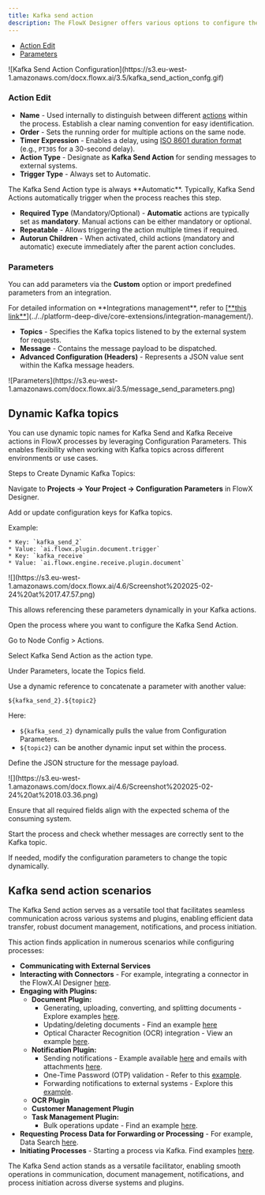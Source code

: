 ```yaml
---
title: Kafka send action
description: The FlowX Designer offers various options to configure the Kafka Send Action through the Actions tab at the node level.
---
```


- [Action Edit](#action-edit)
- [Parameters](#parameters)

<Frame>
![Kafka Send Action Configuration](https://s3.eu-west-1.amazonaws.com/docx.flowx.ai/3.5/kafka_send_action_confg.gif)
</Frame>

### Action Edit

- **Name** - Used internally to distinguish between different [actions](../actions/actions) within the process. Establish a clear naming convention for easy identification.
- **Order** - Sets the running order for multiple actions on the same node.
- **Timer Expression** - Enables a delay, using [ISO 8601 duration format](../node/timer-events/timer-expressions#iso-8601) (e.g., `PT30S` for a 30-second delay).
- **Action Type** - Designate as **Kafka Send Action** for sending messages to external systems.
- **Trigger Type** - Always set to Automatic.

<Info>
The Kafka Send Action type is always **Automatic**. Typically, Kafka Send Actions automatically trigger when the process reaches this step.
</Info>

- **Required Type** (Mandatory/Optional) - **Automatic** actions are typically set as **mandatory**. Manual actions can be either mandatory or optional.
- **Repeatable** - Allows triggering the action multiple times if required.
- **Autorun Children** - When activated, child actions (mandatory and automatic) execute immediately after the parent action concludes.

### Parameters

You can add parameters via the **Custom** option or import predefined parameters from an integration.

<Info>
For detailed information on **Integrations management**, refer to [<u>**this link**</u>](../../platform-deep-dive/core-extensions/integration-management/).
</Info>

- **Topics** - Specifies the Kafka topics listened to by the external system for requests.
- **Message** - Contains the message payload to be dispatched.
- **Advanced Configuration (Headers)** - Represents a JSON value sent within the Kafka message headers.

<Frame>
![Parameters](https://s3.eu-west-1.amazonaws.com/docx.flowx.ai/3.5/message_send_parameters.png)
</Frame>


## Dynamic Kafka topics

You can use dynamic topic names for Kafka Send and Kafka Receive actions in FlowX processes by leveraging Configuration Parameters. This enables flexibility when working with Kafka topics across different environments or use cases.

Steps to Create Dynamic Kafka Topics:

<Steps>
<Step title="Define Configuration Parameters for Kafka Topics">

Navigate to **Projects → Your Project → Configuration Parameters** in FlowX Designer.

Add or update configuration keys for Kafka topics.

Example:

    * Key: `kafka_send_2`
    * Value: `ai.flowx.plugin.document.trigger`
    * Key: `kafka_receive`
    * Value: `ai.flowx.engine.receive.plugin.document`

<Frame>
![](https://s3.eu-west-1.amazonaws.com/docx.flowx.ai/4.6/Screenshot%202025-02-24%20at%2017.47.57.png)
</Frame>


This allows referencing these parameters dynamically in your Kafka actions.
</Step>

<Step title="Use Configuration Parameters in Kafka Send Action">

Open the process where you want to configure the Kafka Send Action.

Go to Node Config > Actions.

Select Kafka Send Action as the action type.

Under Parameters, locate the Topics field.

Use a dynamic reference to concatenate a parameter with another value:

`${kafka_send_2}.${topic2}`

Here:

* `${kafka_send_2}` dynamically pulls the value from Configuration Parameters.
* `${topic2}` can be another dynamic input set within the process.
</Step>

<Step title="Configure the Kafka Message Payload">

Define the JSON structure for the message payload.


<Frame>
![](https://s3.eu-west-1.amazonaws.com/docx.flowx.ai/4.6/Screenshot%202025-02-24%20at%2018.03.36.png)
</Frame>

Ensure that all required fields align with the expected schema of the consuming system.
</Step>

<Step title="Validate and Test the Configuration">

Start the process and check whether messages are correctly sent to the Kafka topic.

If needed, modify the configuration parameters to change the topic dynamically.
</Step>
</Steps>



## Kafka send action scenarios

The Kafka Send action serves as a versatile tool that facilitates seamless communication across various systems and plugins, enabling efficient data transfer, robust document management, notifications, and process initiation.

This action finds application in numerous scenarios while configuring processes:

- **Communicating with External Services**
- **Interacting with Connectors** - For example, integrating a connector in the FlowX.AI Designer [here](../../platform-deep-dive/integrations/building-a-connector#integrating-a-connector-in-flowxai-designer).
- **Engaging with Plugins:**
    - **Document Plugin:**
        - Generating, uploading, converting, and splitting documents - Explore examples [here](../../platform-deep-dive/plugins/custom-plugins/documents-plugin/documents-plugin-overview).
        - Updating/deleting documents - Find an example [here](../../platform-deep-dive/plugins/custom-plugins/documents-plugin/deleting-a-file)
        - Optical Character Recognition (OCR) integration - View an example [here](../../platform-deep-dive/plugins/custom-plugins/ocr-plugin#scenario-for-flowxai-generated-documents).
    - **Notification Plugin:**
        - Sending notifications - Example available [here](../../platform-deep-dive/plugins/custom-plugins/notifications-plugin/sending-a-notification) and emails with attachments [here](../../platform-deep-dive/plugins/custom-plugins/notifications-plugin/sending-an-email-with-attachments).
        - One-Time Password (OTP) validation - Refer to this [example](../../platform-deep-dive/plugins/custom-plugins/notifications-plugin/sending-a-notification).
        - Forwarding notifications to external systems - Explore this [example](../../platform-deep-dive/plugins/custom-plugins/notifications-plugin/forwarding-notifications-to-an-external-system).
    - **OCR Plugin**
    - **Customer Management Plugin**
    - **Task Management Plugin:**
        - Bulk operations update - Find an example [here](../../platform-deep-dive/core-extensions/task-management/task-management-overview#bulk-updates).
- **Requesting Process Data for Forwarding or Processing** - For example, Data Search [here](../../platform-deep-dive/core-extensions/search-data-service).
- **Initiating Processes** - Starting a process via Kafka. Find examples [here](../../flowx-designer/managing-a-project-flow/starting-a-process).

The Kafka Send action stands as a versatile facilitator, enabling smooth operations in communication, document management, notifications, and process initiation across diverse systems and plugins.
